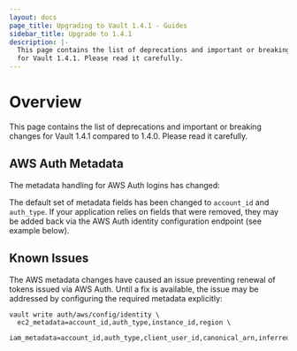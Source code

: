 ```yaml
---
layout: docs
page_title: Upgrading to Vault 1.4.1 - Guides
sidebar_title: Upgrade to 1.4.1
description: |-
  This page contains the list of deprecations and important or breaking changes
  for Vault 1.4.1. Please read it carefully.
---
```


# Overview

This page contains the list of deprecations and important or breaking changes
for Vault 1.4.1 compared to 1.4.0. Please read it carefully.

## AWS Auth Metadata

The metadata handling for AWS Auth logins has changed:

The default set of metadata fields has been changed to `account_id` and `auth_type`. If your
application relies on fields that were removed, they may be added back via the AWS Auth identity
configuration endpoint (see example below).

## Known Issues

The AWS metadata changes have caused an issue preventing renewal of tokens issued via AWS Auth.
Until a fix is available, the issue may be addressed by configuring the required metadata explicitly:

```
vault write auth/aws/config/identity \
  ec2_metadata=account_id,auth_type,instance_id,region \
  iam_metadata=account_id,auth_type,client_user_id,canonical_arn,inferred_entity_id,inferred_aws_region
```
